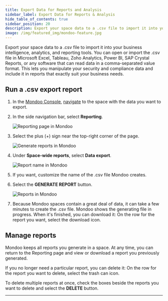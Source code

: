 ```yaml
---
title: Export Data for Reports and Analysis
sidebar_label: Export Data for Reports & Analysis
hide_table_of_contents: true
sidebar_position: 20
description: Export your space data to a .csv file to import it into your business intelligence, analytics, and reporting tools. You can open the .csv file in Microsoft Excel, Tableau, Zoho Analytics, Power BI, SAP Crystal Reports, or any software that can read data in a comma-separated value format. This lets you manipulate your security and compliance data and include it in reports that exactly suit your business needs.
image: /img/featured_img/mondoo-feature.jpg
---
```


Export your space data to a .csv file to import it into your business intelligence, analytics, and reporting tools. You can open or import the .csv file in Microsoft Excel, Tableau, Zoho Analytics, Power BI, SAP Crystal Reports, or any software that can read data in a comma-separated value format. This lets you manipulate your security and compliance data and include it in reports that exactly suit your business needs.

## Run a .csv export report

1. In the [Mondoo Console](https://console.mondoo.com), [navigate](/platform/start/navigate) to the space with the data you want to export.

2. In the side navigation bar, select **Reporting**.

   ![Reporting page in Mondoo](/img/platform/reporting/add-report.png)

3. Select the plus (+) sign near the top-right corner of the page.

   ![Generate reports in Mondoo](/img/platform/reporting/generate-reports.png)

4. Under **Space-wide reports**, select **Data export**.

   ![Report name in Mondoo](/img/platform/reporting/report-name.png)

5. If you want, customize the name of the .csv file Mondoo creates.

6. Select the **GENERATE REPORT** button.

   ![Reports in Mondoo](/img/platform/reporting/reports-list.png)

7. Because Mondoo spaces contain a great deal of data, it can take a few minutes to create the .csv file. Mondoo shows the generating file in progress. When it's finished, you can download it: On the row for the report you want, select the download icon.

## Manage reports

Mondoo keeps all reports you generate in a space. At any time, you can return to the Reporting page and view or download a report you previously generated.

If you no longer need a particular report, you can delete it: On the row for the report you want to delete, select the trash can icon.

To delete multiple reports at once, check the boxes beside the reports you want to delete and  select the **DELETE** button.

---
